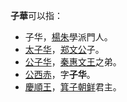 '''子華'''可以指：
* 子华，[[楊朱|楊朱]]學派門人。
* [[太子华|太子华]]，[[郑文公|郑文公]]子。
* [[公子华|公子华]]，[[秦惠文王|秦惠文王]]之弟。
* [[公西赤|公西赤]]，字'''子华'''。
* [[慶順王|慶順王]]，[[箕子朝鲜|箕子朝鲜]]君主。 

{{disambig|Cat=二字人名消歧义}}